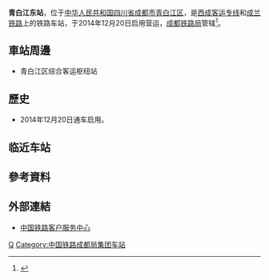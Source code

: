 {{Infobox China railway station
|车站名称 =青白江东站
|图片 = File:Qingbaijiangdong Railway Station.jpg
|图片介绍 = 青白江东站及前广场
|车站名称拼音 = Qingbaijiangdong
|英文名称 = Qingbaijiangdong Railway Station
|车站代码 = 
|电报码 = QFW
|拼音码 = QBD
|车站位置 = [[四川省|四川省]][[成都市|成都市]][[青白江区|青白江区]]
|坐标 = {{coord|30|53|47.80|N|104|13|24.51|E|display=inline,title}}
|归属 =[[成都铁路局|成都铁路局]]
|线路 = [[西成客运专线|西成客运专线]]
|车站等级 = 
|月台数目 = 4
|股道数目 = 6
}}
'''青白江东站'''，位于[[中华人民共和国|中华人民共和国]][[四川省|四川省]][[成都市|成都市]][[青白江区|青白江区]]，是[[西成客运专线|西成客运专线]]和[[成兰铁路|成兰铁路]]上的铁路车站，于2014年12月20日启用营运，[[成都铁路局|成都铁路局]]管辖<ref>{{cite news|url = http://sc.cnr.cn/sc/2014dfdt/20141224/t20141224_517203620.shtml|title = 成绵乐客专开跑 青白江迎来高铁时代|work = 央广网|date = 2014-12-24|accessdate = 2016-11-04|archive-date = 2016-11-04|archive-url = https://web.archive.org/web/20161104205315/http://sc.cnr.cn/sc/2014dfdt/20141224/t20141224_517203620.shtml|dead-url = no}}</ref>。

==車站周邊==
*青白江区综合客运枢纽站

==歷史==
* 2014年12月20日通车启用。

==临近车站==
{{start rail box|[[File:China_Railways.svg|16px]] [[中国铁路|中国铁路]]}}
{{s-inop|[[广汉北站|广汉北站]]|{{站|西安北}}方向}}
{{s-line|[[西成客运专线|西成客运专线]]<br/>← 12km 青白江东站 10km →}}
{{s-inop|[[新都东站|新都东站]]|{{站|成都东}}方向}}
{{end box}}

==參考資料==
{{reflist}}

==外部連結==
* [http://www.12306.cn/mormhweb 中国铁路客户服务中心]{{Wayback|url=http://www.12306.cn/mormhweb |date=20161103232133 }}

{{China-rail-stub}}
{{西成客运专线}}
{{成绵乐客运专线}}
{{成兰铁路}}
{{成宁铁路}}
[[Category:青白江区铁路车站|Q]]
[[Category:中国铁路成都局集团车站|Category:中国铁路成都局集团车站]]
